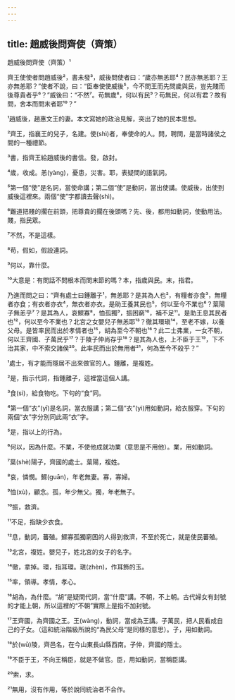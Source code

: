 ```yaml
---
---
---
```

title: 趙威後問齊使（齊策）
---




趙威後問齊使（齊策）¹

齊王使使者問趙威後²，書未發³，威後問使者曰：“歲亦無恙耶⁴？民亦無恙耶？王亦無恙耶？”使者不說，曰：“臣奉使使威後⁵，今不問王而先問歲與民，豈先賤而後尊貴者乎⁶？”威後曰：“不然⁷。苟無歲⁸，何以有民⁹？苟無民，何以有君？故有問，舍本而問末者耶¹⁰？”

¹趙威後，趙惠文王的妻。本文寫她的政治見解，突出了她的民本思想。

²齊王，指襄王的兒子，名建。使(shì)者，奉使命的人。問，聘問，是當時諸侯之間的一種禮節。

³書，指齊王給趙威後的書信。發，啟封。

⁴歲，收成。恙(yàng)，憂患，災害。耶，表疑問的語氣詞。

⁵第一個“使”是名詞，當使命講；第二個“使”是動詞，當出使講。使威後，出使到威後這裡來。兩個“使”字都讀去聲(shì)。

⁶難道把賤的擱在前頭，把尊貴的擱在後頭嗎？先、後，都用如動詞，使動用法。賤，指民眾。

⁷不然，不是這樣。

⁸苟，假如，假設連詞。

⁹何以，靠什麼。

¹⁰大意是：有問話不問根本而問末節的嗎？本，指歲與民。末，指君。

乃進而問之曰：“齊有處士曰鍾離子¹，無恙耶？是其為人也²，有糧者亦食³，無糧者亦食；有衣者亦衣⁴，無衣者亦衣。是助王養其民也⁵，何以至今不業也⁶？葉陽子無恙乎⁷？是其為人，哀鰥寡⁸，恤孤獨⁹，振困窮¹⁰，補不足¹¹。是助王息其民者也¹²，何以至今不業也？北宮之女嬰兒子無恙耶¹³？徹其環瑱¹⁴，至老不嫁，以養父母。是皆率民而出於孝情者也¹⁵，胡為至今不朝也¹⁶？此二士弗業，一女不朝，何以王齊國、子萬民乎¹⁷？于陵子仲尚存乎¹⁸？是其為人也，上不臣于王¹⁹，下不治其家，中不索交諸侯²⁰。此率民而出於無用者²¹，何為至今不殺乎？”

¹處士，有才能而隱居不出來做官的人。鍾離，是複姓。

²是，指示代詞，指鍾離子，這裡當這個人講。

³食(sì)，給食物吃。下句的“食”同。

⁴第一個“衣”(yī)是名詞，當衣服講；第二個“衣”(yì)用如動詞，給衣服穿。下句的兩個“衣”字分別同此兩“衣”字。

⁵是，指以上的行為。

⁶何以，因為什麼。不業，不使他成就功業（意思是不用他）。業，用如動詞。

⁷葉(shè)陽子，齊國的處士。葉陽，複姓。

⁸哀，憐憫。鰥(guān)，年老無妻。寡，寡婦。

⁹恤(xù)，顧念。孤，年少無父。獨，年老無子。

¹⁰振，救濟。

¹¹不足，指缺少衣食。

¹²息，動詞，蕃殖。鰥寡孤獨窮困的人得到救濟，不至於死亡，就是使民蕃殖。

¹³北宮，複姓。嬰兒子，姓北宮的女子的名字。

¹⁴徹，拿掉。環，指耳環。瑱(zhèn)，作耳飾的玉。

¹⁵率，領導。孝情，孝心。

¹⁶胡為，為什麼。“胡”是疑問代詞，當“什麼”講。不朝，不上朝。古代婦女有封號的才能上朝，所以這裡的“不朝”實際上是指不加封號。

¹⁷王齊國，為齊國之王。王(wàng)，動詞，當成為王講。子萬民，把人民看成自己的子女。（這和統治階級所說的“為民父母”是同樣的意思）。子，用如動詞。

¹⁸於(wū)陵，齊邑名，在今山東長山縣西南。子仲，齊國的隱士。

¹⁹不臣于王，不向王稱臣，就是不做官。臣，用如動詞，當稱臣講。

²⁰索，求。

²¹無用，沒有作用，等於說同統治者不合作。